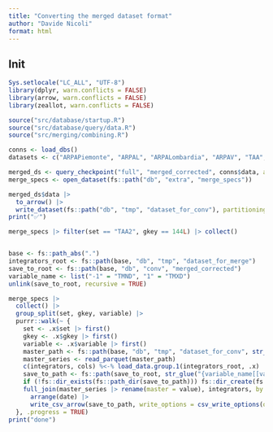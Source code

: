 ```yaml
---
title: "Converting the merged dataset format"
author: "Davide Nicoli"
format: html
---
```


## Init
```r
Sys.setlocale("LC_ALL", "UTF-8")
library(dplyr, warn.conflicts = FALSE)
library(arrow, warn.conflicts = FALSE)
library(zeallot, warn.conflicts = FALSE)

source("src/database/startup.R")
source("src/database/query/data.R")
source("src/merging/combining.R")

conns <- load_dbs()
datasets <- c("ARPAPiemonte", "ARPAL", "ARPALombardia", "ARPAV", "TAA", "ARPAFVG", "Dext3r", "SIRToscana", "ARPAUmbria", "ARPAM", "SCIA", "ISAC")
```

```r
merged_ds <- query_checkpoint("full", "merged_corrected", conns$data, all_stations = FALSE)
merge_specs <- open_dataset(fs::path("db", "extra", "merge_specs"))
```


```r
merged_ds$data |>
  to_arrow() |>
  write_dataset(fs::path("db", "tmp", "dataset_for_conv"), partitioning = c("dataset", "sensor_key", "variable"))
print("✅")
```


```r
merge_specs |> filter(set == "TAA2", gkey == 144L) |> collect()
```

```r

```


```r
base <- fs::path_abs(".")
integrators_root <- fs::path(base, "db", "tmp", "dataset_for_merge")
save_to_root <- fs::path(base, "db", "conv", "merged_corrected")
variable_name <- list("-1" = "TMND", "1" = "TMXD")
unlink(save_to_root, recursive = TRUE)

merge_specs |>
  collect() |>
  group_split(set, gkey, variable) |>
  purrr::walk(~ {
    set <- .x$set |> first()
    gkey <- .x$gkey |> first()
    variable <- .x$variable |> first()
    master_path <- fs::path(base, "db", "tmp", "dataset_for_conv", str_glue("dataset={set}"), str_glue("sensor_key={gkey}"), str_glue("variable={variable}"), "part-0.parquet")
    master_series <- read_parquet(master_path)
    c(integrators, cols) %<-% load_data.group.1(integrators_root, .x)
    save_to_path <- fs::path(save_to_root, str_glue("{variable_name[[variable]]}_{set}_{gkey}.csv"))
    if (!fs::dir_exists(fs::path_dir(save_to_path))) fs::dir_create(fs::path_dir(save_to_path), recurse = TRUE)
    full_join(master_series |> rename(master = value), integrators, by = "date") |>
      arrange(date) |>
      write_csv_arrow(save_to_path, write_options = csv_write_options(quoting_style = "AllValid"))
  }, .progress = TRUE)
print("done")
```

```r

```



